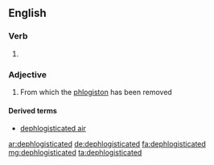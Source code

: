 ==English==

===Verb===
{{head|en}}

# {{en-past of|dephlogisticate}}

===Adjective===
{{en-adj}}

# {{context|obsolete|chemistry|lang=en}} From which the [[phlogiston]] has been removed

====Derived terms====
* [[dephlogisticated air]]

[[ar:dephlogisticated]]
[[de:dephlogisticated]]
[[fa:dephlogisticated]]
[[mg:dephlogisticated]]
[[ta:dephlogisticated]]